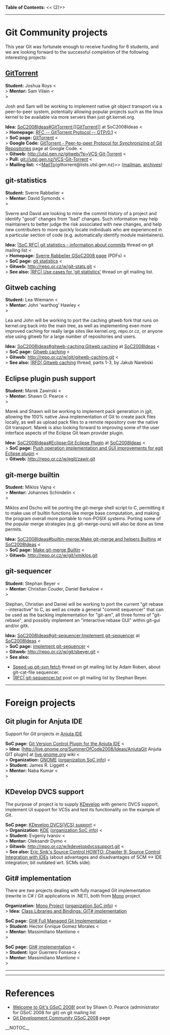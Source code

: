 <b>Table of Contents:</b>
<<<!-- ! TOC here -->(2)>>
----
= Git Community projects =

This year Git was fortunate enough to receive funding for 6 students,
and we are looking forward to the successful completion of the
following interesting projects:

== [[GitTorrent]] ==
<b>Student:</b> Joshua Roys <<BR>>
<b>Mentor:</b>  Sam Vilain  <<BR>>

Josh and Sam will be working to implement native git object
transport via a peer-to-peer system, potentially allowing
popular projects such as the linux kernel to be available
via more servers than just git.kernel.org.

<b>Idea:</b> [[SoC2008Ideas#GitTorrent:[[GitTorrent]]]] at SoC2008Ideas <<BR>>
<b>Homepage:</b> [http://gittorrent.utsl.gen.nz/rfc.html RFC -- GitTorrent Protocol -- GTP/0.1] <<BR>>
<b>SoC page:</b> [http://code.google.com/soc/2008/git/appinfo.html?csaid=F544F0DAA82AFDFC GitTorrent] <<BR>>
<b>Google Code:</b> [http://code.google.com/p/gittorrent/ GitTorrent - Peer-to-peer Protocol for Synchronizing of Git Repositories] page at Google Code. <<BR>>
<b>Gitweb:</b> http://utsl.gen.nz/gitweb/?p=VCS-Git-Torrent <<BR>>
<b>Pull:</b> git://utsl.gen.nz/VCS-Git-Torrent <<BR>>
<b>Mailing list:</b> <<[[MailTo]](gittorrent@lists.utsl.gen.nz)>> ([http://lists.utsl.gen.nz/mailman/listinfo.cgi/gittorrent mailman], [http://lists.utsl.gen.nz/pipermail/gittorrent/ archives])

== git-statistics ==
<b>Student:</b> Sverre Rabbelier <<BR>>
<b>Mentor:</b>  David Symonds    <<BR>>

Sverre and David are looking to mine the commit history of
a project and identify "good" changes from "bad" changes.
Such information may help maintainers to better judge the
risk associated with new changes, and help new contributers
to more quickly locate individuals who are experienced in
a particular section of code (e.g. automatically identify
module maintainers).

<b>Idea:</b> [http://thread.gmane.org/gmane.comp.version-control.git/77728 |SoC RFC| git statistics - information about commits] thread on git mailing list <<BR>>
<b>Homepage:</b> [http://alturin.googlepages.com/gsoc2008 Sverre Rabbelier GSoC2008 page] (PDFs) <<BR>>
<b>SoC page:</b> [http://code.google.com/soc/2008/git/appinfo.html?csaid=C73DCF4CEBF4295D git statistics] <<BR>>
<b>Gitweb:</b> http://repo.or.cz/w/git-stats.git <<BR>>
<b>See also:</b> [http://thread.gmane.org/gmane.comp.version-control.git/81534 |RFC| Use cases for 'git statistics'] thread on git mailing list.

== Gitweb caching ==
<b>Student:</b> Lea Wiemann           <<BR>>
<b>Mentor:</b>  John 'warthog' Hawley <<BR>> 

Lea and John will be working to port the caching gitweb fork
that runs on kernel.org back into the main tree, as well as
implementing even more improved caching for really large sites
like kernel.org, repo.or.cz, or anyone else using gitweb for
a large number of repositories and users.

<b>Idea:</b> [[SoC2008Ideas#gitweb-caching:Gitweb caching]] at [[SoC2008Ideas]] <<BR>>
<b>SoC page:</b> [http://code.google.com/soc/2008/git/appinfo.html?csaid=C5B7544DDE4909C3 Gitweb caching] <<BR>>
<b>Gitweb:</b> http://repo.or.cz/w/git/gitweb-caching.git <<BR>>
<b>See also:</b> [http://thread.gmane.org/gmane.comp.version-control.git/77529 |RFD| Gitweb caching] thread, parts 1-3, by Jakub Narebski

== Eclipse plugin push support ==
<b>Student:</b> Marek Zawirski  <<BR>>
<b>Mentor:</b>  Shawn O. Pearce <<BR>>

Marek and Shawn will be working to implement pack generation
in jgit, allowing the 100% native Java implementation of Git
to create pack files locally, as well as upload pack files to
a remote repository over the native Git transport.  Marek is
also looking forward to improving some of the user interface
aspects of the Eclipse Git team provider plugin.

<b>Idea:</b> [[SoC2008Ideas#Eclipse:Git Eclipse Plugin]] at [[SoC2008Ideas]] <<BR>>
<b>SoC page:</b> [http://code.google.com/soc/2008/git/appinfo.html?csaid=DD669FC01FC5F07B Push operation implementation and GUI improvements for egit Eclipse plugin] <<BR>>
<b>Gitweb:</b> http://repo.or.cz/w/egit/zawir.git

== git-merge builtin ==
<b>Student:</b> Miklos Vajna        <<BR>>
<b>Mentor:</b>  Johannes Schindelin <<BR>>

Miklos and Dscho will be porting the git-merge shell script
to C, permitting it to make use of builtin functions like
merge base computation, and making the program overall more
portable to non-POSIX systems.  Porting some of the popular
merge strategies (e.g. git-merge-ours) will also be done as
time permits.

<b>Idea:</b> [[SoC2008Ideas#builtin-merge:Make git-merge and helpers Builtins]] at [[SoC2008Ideas]] <<BR>>
<b>SoC page:</b> [http://code.google.com/soc/2008/git/appinfo.html?csaid=C6691859F6E209E8 Make git-merge Builtin] <<BR>>
<b>Gitweb:</b> http://repo.or.cz/w/git/vmiklos.git

== git-sequencer ==
<b>Student:</b> Stephan Beyer                     <<BR>>
<b>Mentor:</b>  Christian Couder, Daniel Barkalow <<BR>>

Stephan, Christian and Daniel will be working to port the
current "git rebase --interactive" to C, as well as create
a general "commit sequencer" that can be used as the backing
implementation for "git-am", all three forms of "git-rebase",
and possibly implement an "interactive rebase GUI" within
git-gui and/or gitk.

<b>Idea:</b> [[SoC2008Ideas#git-sequencer:Implement git-sequencer]] at [[SoC2008Ideas]] <<BR>>
<b>SoC page:</b> [http://code.google.com/soc/2008/git/appinfo.html?csaid=92728710F52338C1 implement git-sequencer] <<BR>>
<b>Gitweb:</b> http://repo.or.cz/w/git/sbeyer.git <<BR>>
<b>See also:</b> 
* [http://thread.gmane.org/gmane.comp.version-control.git/80240 Speed up git-svn fetch] thread on git mailing list by Adam Roben, about git-cat-file sequencer.
* [http://thread.gmane.org/gmane.comp.version-control.git/84230 |RFC| git-sequencer.txt] post on git mailing list by Stephan Beyer.

----
= Foreign projects =
== Git plugin for Anjuta IDE ==

Support for <i>Git</i> projects in [http://anjuta.sourceforge.net/ Anjuta IDE]

<b>SoC page:</b> [http://code.google.com/soc/2008/gnome/appinfo.html?csaid=674D114D9E574B36 Git Version Control Plugin for the Anjuta IDE] <<BR>>
<b>Idea:</b>  [http://live.gnome.org/SummerOfCode2008/Ideas/[[AnjutaGit]] Anjuta GIT plugin] at [http://live.gnome.org/Home live.gnome.org] wiki <<BR>>
<b>Organization:</b> [http://www.gnome.org/ GNOME] ([http://code.google.com/soc/2008/gnome/about.html organization SoC info]) <<BR>>
<b>Student:</b> James R. Liggett <<BR>>
<b>Mentor:</b>  Naba Kumar       <<BR>>

== KDevelop DVCS support ==

The purpose of project is to supply [http://www.kdevelop.org/ KDevelop] with generic DVCS support, implement UI support for VCSs and test its functionality on the example of <i>Git</i>.

<b>SoC page:</b> [http://code.google.com/soc/2008/kde/appinfo.html?csaid=9A4258C09B92FE9E KDevelop DVCS(VCS) support] <<BR>>
<b>Organization:</b> [http://www.kde.org/ KDE] ([http://code.google.com/soc/2008/kde/about.html organization SoC info]) <<BR>>
<b>Student:</b> Evgeniy Ivanov <<BR>>
<b>Mentor:</b>  Oleksandr Dymo <<BR>>
<b>Gitweb:</b>  http://repo.or.cz/w/kdevelopdvcssupport.git <<BR>>
<b>See also:</b> [http://www.ericsink.com/scm/scm_ide_integration.html Eric Sink's Source Control HOWTO: Chapter 9: Source Control Integration with IDEs] (about advantages and disadvantages of SCM <-> IDE integration; bit outdated wrt. SCMs side).

== Git# implementation ==

There are <i>two</i> projects dealing with fully managed Git implementation (rewrite in C# / Git applications in .NET), both from [http://www.mono-project.com/ Mono] project.

<b>Organization:</b> [http://www.mono-project.com/ Mono Project] ([http://code.google.com/soc/2008/mono/about.html organization SoC info]) <<BR>>
<b>Idea:</b> [http://www.mono-project.com/StudentProjects#GIT.23_implementation Class Libraries and Bindings: GIT# implementation]

<b>SoC page:</b> [http://code.google.com/soc/2008/mono/appinfo.html?csaid=E6D8A717A88A7632 Git# Full Managed Git Implementation] <<BR>>
<b>Student:</b> Hector Enrique Gomez Morales <<BR>>
<b>Mentor:</b>  Massimiliano Mantione        <<BR>>

<b>SoC page:</b> [http://code.google.com/soc/2008/mono/appinfo.html?csaid=F2E71A4D93E7EF37 Git# implementation] <<BR>>
<b>Student:</b> Igor Guerrero Fonseca <<BR>>
<b>Mentor:</b>  Massimiliano Mantione <<BR>>

----
----
= References =
* [http://permalink.gmane.org/gmane.comp.version-control.git/80050 Welcome to Git's GSoC 2008!] post by Shawn O. Pearce (administrator for GSoC 2008 for git) on git mailing list
* [http://code.google.com/soc/2008/git/about.html Git Development Community GSoC 2008] page

__NOTOC__